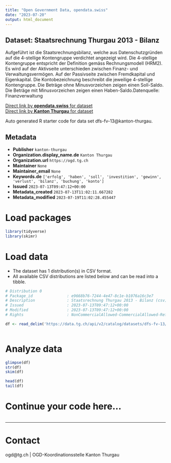 ```yaml
---
title: "Open Government Data, opendata.swiss"
date: "2023-07-20"
output: html_document
---
```


## Dataset: Staatsrechnung Thurgau 2013 - Bilanz

Aufgeführt ist die Staatsrechnungsbilanz, welche aus Datenschutzgründen auf die 4-stellige Kontengruppe verdichtet angezeigt wird. Die 4-stellige Kontengruppe entspricht der Definition gemäss Rechnungsmodell (HRM2). Es wird auf der Aktivseite unterschieden zwischen Finanz- und Verwaltungsvermögen. Auf der Passivseite zwischen Fremdkapital und Eigenkapital. Die Kontobezeichnung beschreibt die jeweilige 4-stellige Kontengruppe. Die Beträge ohne Minusvorzeichen zeigen einen Soll-Saldo. Die Beträge mit Minusvorzeichen zeigen einen Haben-Saldo.Datenquelle: Finanzverwaltung

[Direct link by **opendata.swiss** for dataset](https://opendata.swiss/de/dataset/staatsrechnung-thurgau-2013-bilanz)<br>
[Direct link by **Kanton Thurgau** for dataset](https://data.tg.ch/explore/dataset/dfs-fv-13/)

Auto generated R starter code for data set dfs-fv-13@kanton-thurgau.

## Metadata

- **Publisher** `kanton-thurgau`
- **Organization.display_name.de** `Kanton Thurgau`
- **Organization.url** `https://ogd.tg.ch`
- **Maintainer** `None`
- **Maintainer_email** `None`
- **Keywords.de** `['erfolg', 'haben', 'soll', 'investition', 'gewinn', 'verlust', 'bilanz', 'buchung', 'konto']`
- **Issued** `2023-07-13T09:47:12+00:00`
- **Metadata_created** `2023-07-13T11:02:11.667282`
- **Metadata_modified** `2023-07-19T11:02:28.455447`


# Load packages

```r

library(tidyverse)
library(skimr)

```

# Load data

-   The dataset has 1 distribution(s) in CSV format.
-   All available CSV distributions are listed below and can be read into a tibble.

```r

# Distribution 0
# Package_id               : e9668b76-7244-4e47-8c1e-b1076a16c3e7
# Description              : Staatsrechnung Thurgau 2013 - Bilanz (csv)
# Issued                   : 2023-07-13T09:47:12+00:00
# Modified                 : 2023-07-13T09:47:12+00:00
# Rights                   : NonCommercialAllowed-CommercialAllowed-ReferenceRequired

df <- read_delim('https://data.tg.ch/api/v2/catalog/datasets/dfs-fv-13/exports/csv')



```

# Analyze data

```r

glimpse(df)
str(df)
skim(df)

head(df)
tail(df)

```

# Continue your code here...

```r

```

------------------------------------------------------------------------

# Contact

ogd@tg.ch | OGD-Koordinationsstelle Kanton Thurgau
